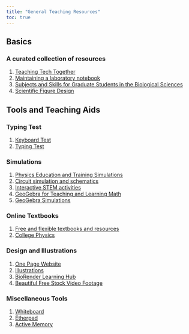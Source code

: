 ```yaml
---
title: "General Teaching Resources"
toc: true
---
```


## Basics

### A curated collection of resources

1)  [Teaching Tech Together](http://teachtogether.tech/en/index.html)
2)  [Maintaining a laboratory notebook](https://colinpurrington.com/tips/lab-notebooks/)
3)  [Subjects and Skills for Graduate Students in the Biological Sciences](https://wilkelab.org/classes/BIO384C_fall_2015.html)
4)  [Scientific Figure Design](https://www.bioinformatics.babraham.ac.uk/training.html#figuredesign)

## Tools and Teaching Aids

### Typing Test 

1)  [Keyboard Test](https://www.keybr.com/)
2)  [Typing Test](https://10fastfingers.com/typing-test/english)

### Simulations

1)  [Physics Education and Training Simulations](https://phet.colorado.edu/en/simulations/browse)
2)  [Circuit simulation and schematics](https://www.circuitlab.com/)
3)  [Interactive STEM activities](https://learn.concord.org/)
4)  [GeoGebra for Teaching and Learning Math](https://www.geogebra.org/)
5)  [GeoGebra Simulations](https://www.geogebra.org/m/nk83G3WY) 

### Online Textbooks

1) [Free and flexible textbooks and resources](https://openstax.org/)
2) [College Physics](https://openstax.org/details/books/college-physics)

### Design and Illustrations

1)  [One Page Website](https://carrd.co/)
2)  [Illustrations](https://blush.design/)
3)  [BioRender Learning Hub](https://learn.biorender.com/)
4)  [Beautiful Free Stock Video Footage](https://coverr.co/)

### Miscellaneous Tools

1)  [Whiteboard](https://witeboard.com/268a6870-cc8e-11ec-b94c-e3c8f550f39e)
2)  [Etherpad](https://etherpad.org/)
3)  [Active Memory](https://miku.github.io/activememory/)
